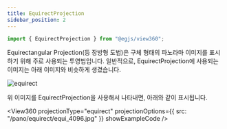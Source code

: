 ```yaml
---
title: EquirectProjection
sidebar_position: 2
---
```



```js
import { EquirectProjection } from "@egjs/view360";
```

Equirectangular Projection(등 장방형 도법)은 구체 형태의 파노라마 이미지를 표시하기 위해 주로 사용되는 투영법입니다.
일반적으로, EquirectProjection에 사용되는 이미지는 아래 이미지와 비슷하게 생겼습니다.

![equirect](/pano/equirect/equi.jpg)

위 이미지를 EquirectProjection을 사용해서 나타내면, 아래와 같이 표시됩니다.

<View360
  projectionType="equirect"
  projectionOptions={{
    src: "/pano/equirect/equi_4096.jpg"
  }}
  showExampleCode />

